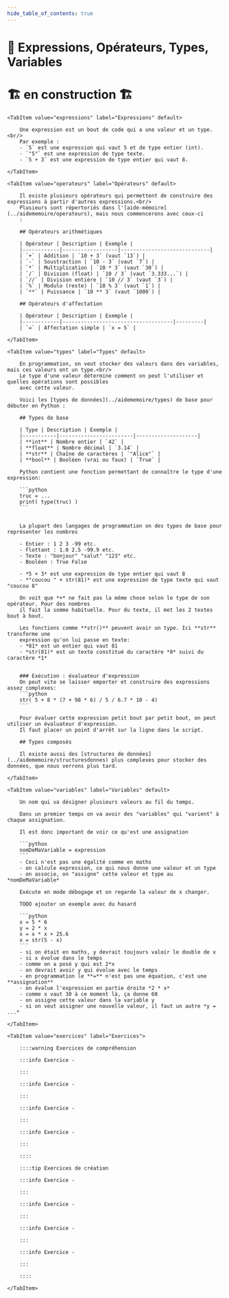 ```yaml
---
hide_table_of_contents: true
---
```



# 🧮 Expressions, Opérateurs, Types, Variables

# 🏗️ en construction 🏗


<Tabs queryString="onglet">

    <TabItem value="expressions" label="Expressions" default>

        Une expression est un bout de code qui a une valeur et un type.<br/>
        Par exemple :
        - `5` est une expression qui vaut 5 et de type entier (int).
        - `"5"` est une expression de type texte.
        - `5 + 3` est une expression de type entier qui vaut 8.

    </TabItem>

    <TabItem value="operateurs" label="Opérateurs" default>

        Il existe plusieurs opérateurs qui permettent de construire des expressions à partir d'autres expressions.<br/>
        Plusieurs sont répertoriés dans l'[aide-mémoire](../aidememoire/operateurs), mais nous commencerons avec ceux-ci
        :

        ## Opérateurs arithmétiques

        | Opérateur | Description | Exemple |
        |------------|------------------|-----------------------------|
        | `+` | Addition | `10 + 3` (vaut `13`) |
        | `-` | Soustraction | `10 - 3` (vaut `7`) |
        | `*` | Multiplication | `10 * 3` (vaut `30`) |
        | `/` | Division (float) | `10 / 3` (vaut `3.333...`) |
        | `//` | Division entière | `10 // 3` (vaut `3`) |
        | `%` | Modulo (reste) | `10 % 3` (vaut `1`) |
        | `**` | Puissance | `10 ** 3` (vaut `1000`) |

        ## Opérateurs d'affectation

        | Opérateur | Description | Exemple |
        |------------|------------------------------------|---------|
        | `=` | Affectation simple | `x = 5` |

    </TabItem>

    <TabItem value="types" label="Types" default>

        En programmation, on veut stocker des valeurs dans des variables, mais ces valeurs ont un type.<br/>
        Le type d'une valeur détermine comment on peut l'utiliser et quelles opérations sont possibles
        avec cette valeur.

        Voici les [types de données](../aidememoire/types) de base pour débuter en Python :

        ## Types de base

        | Type | Description | Exemple |
        |-----------|------------------------|--------------------|
        | **int** | Nombre entier | `42` |
        | **float** | Nombre décimal | `3.14` |
        | **str** | Chaîne de caractères | `"Alice"` |
        | **bool** | Booléen (vrai ou faux) | `True` |

        Python contient une fonction permettant de connaître le type d'une expression:

        ```python
        truc = ...
        print( type(truc) )
        ```


        La plupart des langages de programmation on des types de base pour représenter les nombres

        - Entier : 1 2 3 -99 etc.
        - Flottant : 1.0 2.5 -99.9 etc.
        - Texte : "bonjour" "salut" "123" etc.
        - Booléen : True False

        - *5 + 3* est une expression de type entier qui vaut 8
        - *"coucou " + str(81)* est une expression de type texte qui vaut "coucou 8"

        On voit que *+* ne fait pas la même chose selon le type de son opérateur. Pour des nombres
        il fait la somme habituelle. Pour du texte, il met les 2 textes bout à bout.

        Les fonctions comme **str()** peuvent avoir un type. Ici **str** transforme une
        expression qu'on lui passe en texte:
        - *81* est un entier qui vaut 81
        - *str(81)* est un texte constitué du caractère *8* suivi du caractère *1*


        ### Exécution : évaluateur d'expression
        On peut vite se laisser emporter et construire des expressions assez complexes:
        ```python
        str( 5 + 8 * (7 + 98 * 6) / 5 / 6.7 * 10 - 4)
        ```

        Pour évaluer cette expression petit bout par petit bout, on peut utiliser un évaluateur d'expression.
        Il faut placer un point d'arrêt sur la ligne dans le script.

        ## Types composés

        Il existe aussi des [structures de données](../aidememoire/structuresdonnes) plus complexes pour stocker des données, que nous verrons plus tard.

    </TabItem>

    <TabItem value="variables" label="Variables" default>

        Un nom qui va désigner plusieurs valeurs au fil du temps.

        Dans un premier temps on va avoir des "variables" qui "varient" à chaque assignation.

        Il est donc important de voir ce qu'est une assignation

        ```python
        nomDeMaVariable = expression
        ```
        - Ceci n'est pas une égalité comme en maths
        - on calcule expression, ce qui nous donne une valeur et un type
        - on associe, on "assigne" cette valeur et type au *nomDeMaVariable*

        Exécute en mode débogage et on regarde la valeur de x changer.

        TODO ajouter un exemple avec du hasard

        ```python
        x = 5 * 6
        y = 2 * x
        x = x * x + 25.6
        x = str(5 - x)
        ```
        - si on était en maths, y devrait toujours valoir le double de x
        - si x évolue dans le temps
        - comme on a posé y qui est 2*x
        - on devrait avoir y qui évolue avec le temps
        - en programmation le **=** n'est pas une équation, c'est une **assignation**
        - on évalue l'expression en partie droite *2 * x*
        - comme x vaut 30 à ce moment là, ça donne 60
        - on assigne cette valeur dans la variable y
        - si on veut assigner une nouvelle valeur, il faut un autre *y = ...*

    </TabItem>

    <TabItem value="exercices" label="Exercices">

        ::::warning Exercices de compréhension

        :::info Exercice -

        :::

        :::info Exercice -

        :::

        :::info Exercice -

        :::

        :::info Exercice -

        :::

        ::::

        ::::tip Exercices de création

        :::info Exercice -

        :::

        :::info Exercice -

        :::

        :::info Exercice -

        :::

        :::info Exercice -

        :::

        ::::

    </TabItem>

</Tabs>

